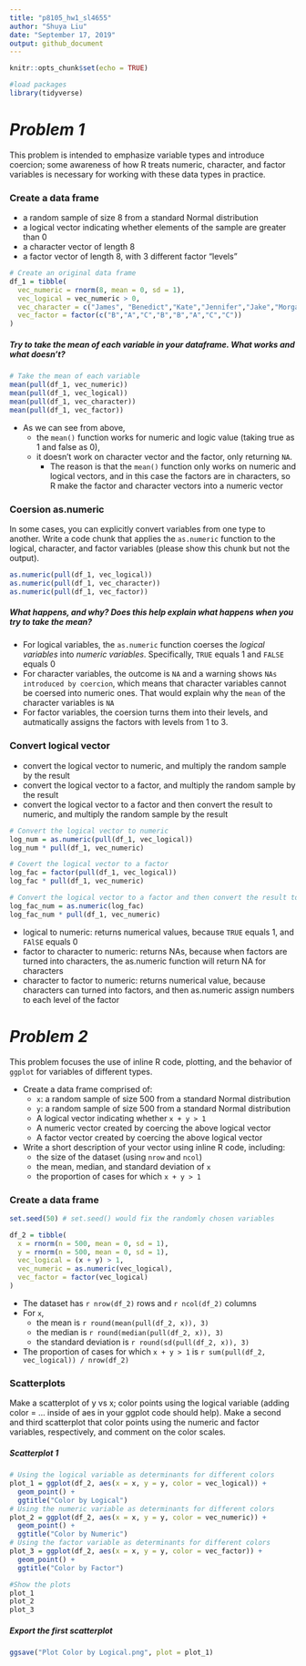 ```yaml
---
title: "p8105_hw1_sl4655"
author: "Shuya Liu"
date: "September 17, 2019"
output: github_document
---
```


```r
knitr::opts_chunk$set(echo = TRUE)

#load packages
library(tidyverse)
```


# _Problem 1_
This problem is intended to emphasize variable types and introduce coercion; some awareness of how R treats numeric, character, and factor variables is necessary for working with these data types in practice.


### Create a data frame

* a random sample of size 8 from a standard Normal distribution
* a logical vector indicating whether elements of the sample are greater than 0
* a character vector of length 8
* a factor vector of length 8, with 3 different factor “levels”

```r
# Create an original data frame
df_1 = tibble(
  vec_numeric = rnorm(8, mean = 0, sd = 1),
  vec_logical = vec_numeric > 0,
  vec_character = c("James", "Benedict","Kate","Jennifer","Jake","Morgan","Martin","Natalie"),
  vec_factor = factor(c("B","A","C","B","B","A","C","C"))
)
```

##### Try to take the mean of each variable in your dataframe. What works and what doesn’t?

```r
# Take the mean of each variable
mean(pull(df_1, vec_numeric))
mean(pull(df_1, vec_logical))
mean(pull(df_1, vec_character))
mean(pull(df_1, vec_factor))
```

* As we can see from above, 
    * the `mean()` function works for numeric and logic value (taking true as 1 and false as 0),
    * it doesn't work on character vector and the factor, only returning `NA`.
        * The reason is that the `mean()` function only works on numeric and logical vectors, and in this case the factors are in characters, so R make the factor and character vectors into a numeric vector

### Coersion as.numeric

In some cases, you can explicitly convert variables from one type to another. Write a code chunk that applies the `as.numeric` function to the logical, character, and factor variables (please show this chunk but not the output). 
```r
as.numeric(pull(df_1, vec_logical))
as.numeric(pull(df_1, vec_character))
as.numeric(pull(df_1, vec_factor))
```

##### What happens, and why? Does this help explain what happens when you try to take the mean?

* For logical variables, the `as.numeric` function coerses the _logical variables_ into _numeric variables_. Specifically, `TRUE` equals 1 and `FALSE` equals 0
* For character variables, the outcome is `NA` and a warning shows `NAs introduced by coercion`, which means that character variables cannot be coersed into numeric ones. That would explain why the `mean` of the character variables is `NA`
* For factor variables, the coersion turns them into their levels, and autmatically assigns the factors with levels from 1 to 3.

### Convert logical vector

* convert the logical vector to numeric, and multiply the random sample by the result
* convert the logical vector to a factor, and multiply the random sample by the result
* convert the logical vector to a factor and then convert the result to numeric, and multiply the random sample by the result

```r
# Convert the logical vector to numeric
log_num = as.numeric(pull(df_1, vec_logical))
log_num * pull(df_1, vec_numeric)

# Covert the logical vector to a factor
log_fac = factor(pull(df_1, vec_logical))
log_fac * pull(df_1, vec_numeric)

# Convert the logical vector to a factor and then convert the result to numeric
log_fac_num = as.numeric(log_fac)
log_fac_num * pull(df_1, vec_numeric)
```
* logical to numeric: returns numerical values, because `TRUE` equals 1, and `FAlSE` equals 0
* factor to character to numeric: returns NAs, because when factors are turned into characters, the as.numeric function will return NA for characters
* character to factor to numeric: returns numerical value, because characters can turned into factors, and then as.numeric assign numbers to each level of the factor


# _Problem 2_
This problem focuses the use of inline R code, plotting, and the behavior of `ggplot` for variables of different types.

* Create a data frame comprised of:
    * `x`: a random sample of size 500 from a standard Normal distribution
    * `y`: a random sample of size 500 from a standard Normal distribution
    * A logical vector indicating whether `x + y > 1`
    * A numeric vector created by coercing the above logical vector
    * A factor vector created by coercing the above logical vector
    
* Write a short description of your vector using inline R code, including: 
    * the size of the dataset (using `nrow` and `ncol`) 
    * the mean, median, and standard deviation of `x` 
    * the proportion of cases for which `x + y > 1`

### Create a data frame    
```r
set.seed(50) # set.seed() would fix the randomly chosen variables

df_2 = tibble(
  x = rnorm(n = 500, mean = 0, sd = 1),
  y = rnorm(n = 500, mean = 0, sd = 1),
  vec_logical = (x + y) > 1,
  vec_numeric = as.numeric(vec_logical),
  vec_factor = factor(vec_logical)
)
```

* The dataset has `r nrow(df_2)` rows and `r ncol(df_2)` columns
* For `x`, 
    * the mean is `r round(mean(pull(df_2, x)), 3)`
    * the median is `r round(median(pull(df_2, x)), 3)`
    * the standard deviation is `r round(sd(pull(df_2, x)), 3)`
* The proportion of cases for which `x + y > 1` is `r sum(pull(df_2, vec_logical)) / nrow(df_2)`

### Scatterplots

Make a scatterplot of y vs x; color points using the logical variable (adding color = ... inside of aes in your ggplot code should help). Make a second and third scatterplot that color points using the numeric and factor variables, respectively, and comment on the color scales.

##### Scatterplot 1
```r
# Using the logical variable as determinants for different colors
plot_1 = ggplot(df_2, aes(x = x, y = y, color = vec_logical)) + 
  geom_point() + 
  ggtitle("Color by Logical")
# Using the numeric variable as determinants for different colors
plot_2 = ggplot(df_2, aes(x = x, y = y, color = vec_numeric)) + 
  geom_point() + 
  ggtitle("Color by Numeric")
# Using the factor variable as determinants for different colors
plot_3 = ggplot(df_2, aes(x = x, y = y, color = vec_factor)) + 
  geom_point() + 
  ggtitle("Color by Factor")

#Show the plots
plot_1
plot_2
plot_3
```


##### Export the first scatterplot
```r
ggsave("Plot Color by Logical.png", plot = plot_1)
```